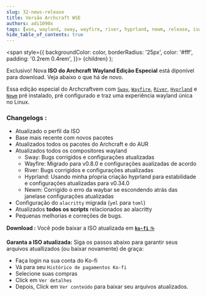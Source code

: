 ```yaml
---
slug: 32-news-release
title: Versão Archcraft WSE
authors: adi1090x
tags: [wse, wayland, sway, wayfire, river, hyprland, newm, release, iso]
hide_table_of_contents: true
---
```


<!-- Badges -->
  <span
    style={{
      backgroundColor: color,
      borderRadius: '25px',
      color: '#fff',
      padding: '0.2rem 0.4rem',
    }}>
    {children}
  </span>
);

<Highlight color="#e06b74">Exclusivo!</Highlight> Nova **ISO do Archcraft Wayland Edição Especial** está diponível para download. Veja abaixo o que há de novo.

<!--truncate-->

Essa edição especial do Archcraftvem com [`Sway`](/docs/wayland-compositors/sway), [`Wayfire`](/docs/wayland-compositors/wayfire), [`River`](/docs/wayland-compositors/river), [`Hyprland`](/docs/wayland-compositors/hyprland) e [`Newm`](/docs/wayland-compositors/newm) pré instalado, pré configurado e traz uma experiência wayland única no Linux.

### Changelogs :
- Atualizado o perfil da ISO
- Base mais recente com novos pacotes
- Atualizados todos os pacotes do Archcraft e do AUR
- Atualizados todos os compositores wayland
  - Sway: Bugs corrigidos e configurações atualizadas
  - Wayfire: Migrado para v0.8.0 e configurações aualizadas de acordo
  - River: Bugs corrigidos e configurações atualizadas
  - Hyprland: Usando minha pŕopria criação hyprland para estabilidade e configurações atualizadas para v0.34.0
  - Newm: Corrigido o erro da waybar se escondendo atrás das janelase configurações atualizadas
- Configuração do `alacritty` migrada (`yml` para `toml`)
- Atualizados **todos os scripts** relacionados ao alacritty
- Pequenas melhorias e correções de bugs.


**Download :** Você pode baixar a ISO atualizada em [**`ko-fi`** ☕](https://ko-fi.com/s/213becbf00)

**Garanta a ISO atualizada:** Siga os passos abaixo para garantir seus arquivos atuallizados (ou baixar novamente) de graça:
- Faça login na sua conta do Ko-fi
- Vá para seu `Histórico de pagamentos Ko-fi`
- Selecione suas compras
- Click em `Ver detalhes`
- Depois, Click em `Ver conteúdo` para baixar seu arquivos atualizados.
